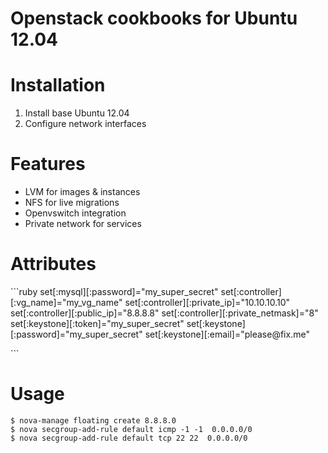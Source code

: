 <h1>Openstack cookbooks for Ubuntu 12.04</h1>

= Installation =

# Install base Ubuntu 12.04 
# Configure network interfaces 

= Features =

* LVM for images & instances 
* NFS for live migrations
* Openvswitch integration
* Private network for services

= Attributes =

```ruby
set[:mysql][:password]="my_super_secret"
set[:controller][:vg_name]="my_vg_name"
set[:controller][:private_ip]="10.10.10.10"
set[:controller][:public_ip]="8.8.8.8"
set[:controller][:private_netmask]="8"
set[:keystone][:token]="my_super_secret"
set[:keystone][:password]="my_super_secret"
set[:keystone][:email]="please@fix.me"

```
= Usage =

<pre>
$ nova-manage floating create 8.8.8.0
$ nova secgroup-add-rule default icmp -1 -1  0.0.0.0/0
$ nova secgroup-add-rule default tcp 22 22  0.0.0.0/0
</pre>

